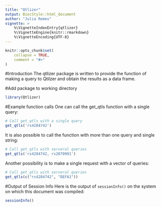 ```yaml
---
title: "Qtlizer"
output: BiocStyle::html_document
author: "Julia Remes"
vignette: >
    %\VignetteIndexEntry{qtlizer}
    %\VignetteEngine{knitr::rmarkdown}
    %\VignetteEncoding{UTF-8}
---
```



```r
knitr::opts_chunk$set(
    collapse = TRUE,
    comment = "#>"
)
```

#Introduction 
The qtlizer package is written to provide the function of making a query 
to Qtilzer and obtain the results as a data frame.

#Add package to working directory
```r
library(Qtlizer)
```


#Example function calls
One can call the get_qtls function with a single query: 
```r
# Call get_qtls with a single query
get_qtls('rs4284742')
```

It is also possible to call the function with more than one query and single string:
```r
# Call get_qtls with serveral queries
get_qtls('rs4284742, rs2070901')
```

Another possibility is to make a single request with a vector of queries:
```r
# Call get_qtls with serveral queries
get_qtls(c("rs4284742", "DEFA1"))
```

#Output of Session Info
Here is the output of ```sessionInfo()``` on the system 
on which this document was compiled: 
```r
sessionInfo()
```

